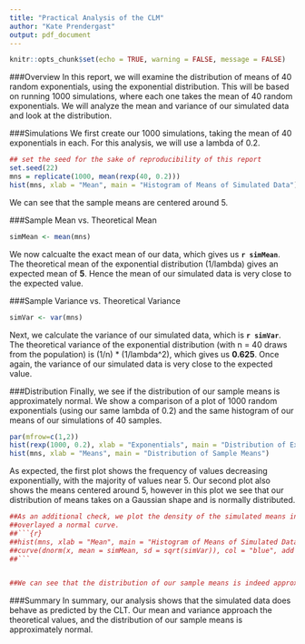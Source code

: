 ---
title: "Practical Analysis of the CLM"
author: "Kate Prendergast"
output: pdf_document
---

```{r setup, include=FALSE}
knitr::opts_chunk$set(echo = TRUE, warning = FALSE, message = FALSE)
```

###Overview
In this report, we will examine the distribution of means of 40 random exponentials,
using the exponential distribution.  This will be based on running 1000 simulations, where
each one takes the mean of 40 random exponentials.  We will analyze the mean
and variance of our simulated data and look at the distribution.

###Simulations
We first create our 1000 simulations, taking the mean of 40 exponentials in each.  For this analysis,
we will use a lambda of 0.2.
```{r}
## set the seed for the sake of reproducibility of this report
set.seed(22)
mns = replicate(1000, mean(rexp(40, 0.2)))
hist(mns, xlab = "Mean", main = "Histogram of Means of Simulated Data")
```

We can see that the sample means are centered around 5.

###Sample Mean vs. Theoretical Mean
```{r results='hide'}
simMean <- mean(mns)
```
We now calcualte the exact mean of our data, which gives us **`r simMean`**.  The theoretical mean of the exponential
distribution (1/lambda) gives an expected 
mean of **5**.  Hence the mean of our simulated data is very close to the expected value.

###Sample Variance vs. Theoretical Variance
```{r results='hide'}
simVar <- var(mns)
```

Next, we calculate the variance of our simulated data, which is **`r simVar`**.  The theoretical variance of the exponential
distribution (with n = 40 draws from the population) is (1/n) * (1/lambda^2), which
gives us  **0.625**.  Once again, the variance of our simulated data is very
close to the expected value.

###Distribution
Finally, we see if the distribution of our sample means is approximately normal. We 
show a comparison of a plot of 1000 random exponentials (using our same lambda of 0.2)
and the same histogram of our means of our simulations of 40 samples.

```{r}
par(mfrow=c(1,2))
hist(rexp(1000, 0.2), xlab = "Exponentials", main = "Distribution of Exponentials")
hist(mns, xlab = "Means", main = "Distribution of Sample Means")
```

As expected, the first plot shows the frequency of values decreasing exponentially, with the
majority of values near 5.  Our second plot also shows the means centered around 5,
however in this plot we see that our distribution of means takes on a Gaussian shape
and is normally distributed.

```{r echo=FALSE, results='hide'}
##As an additional check, we plot the density of the simulated means in the figure below, and we have 
##overlayed a normal curve.
##```{r}
##hist(mns, xlab = "Mean", main = "Histogram of Means of Simulated Data", prob = TRUE)
##curve(dnorm(x, mean = simMean, sd = sqrt(simVar)), col = "blue", add = TRUE, lwd = 2)
##```


##We can see that the distribution of our sample means is indeed approximately normal.
```

###Summary
In summary, our analysis shows that the simulated data does behave as predicted by the CLT.
Our mean and variance approach the theoretical values, and the distribution of our sample 
means is approximately normal.
